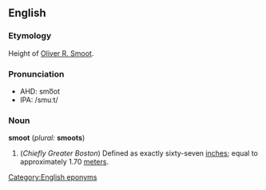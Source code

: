 ==English==

===Etymology===
Height of [[w:Oliver R. Smoot|Oliver R. Smoot]].

===Pronunciation===
* AHD: smo͞ot
* IPA: /smuːt/

===Noun===
'''smoot''' (''plural:'' '''smoots''')

# (''Chiefly Greater Boston'') Defined as exactly sixty-seven [[inch|inches]]; equal to approximately 1.70 [[meter|meters]].

[[Category:English eponyms]]